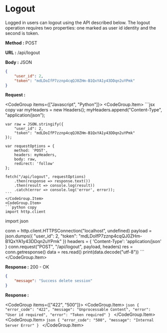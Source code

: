 
# Logout

Logged in users can logout using the API described below. The logout operation requires two properties: one marked as user id identity and the second is token.

**Method :** <Badge>POST</Badge>

**URL :** <Badge variant="dark">/api/logout</Badge>

**Body :** <Badge variant="purple">JSON</Badge>

```json
{
	"user_id": 2,
	"token": "mdLDoIfP7zznp4cqQJ0ZHm-B1QxYA1y43DDqn2uYPmk"
}
```

**Request :**

<CodeGroup items={["Javascript", "Python"]}>
	<CodeGroup.Item>
	```jsx copy
	var myHeaders = new Headers();
    myHeaders.append("Content-Type", "application/json");

    var raw = JSON.stringify({
        "user_id": 2,
        "token": "mdLDoIfP7zznp4cqQJ0ZHm-B1QxYA1y43DDqn2uYPmk"
    });

    var requestOptions = {
        method: 'POST',
        headers: myHeaders,
        body: raw,
        redirect: 'follow'
    };

    fetch("/api/logout", requestOptions)
        .then(response => response.text())
        .then(result => console.log(result))
        .catch(error => console.log('error', error));
	```
	</CodeGroup.Item>
	<CodeGroup.Item>
	```python copy
	import http.client
import json

conn = http.client.HTTPSConnection("localhost", undefined)
payload = json.dumps({
  "user_id": 2,
  "token": "mdLDoIfP7zznp4cqQJ0ZHm-B1QxYA1y43DDqn2uYPmk"
})
headers = {
  'Content-Type': 'application/json'
}
conn.request("POST", "/api/logout", payload, headers)
res = conn.getresponse()
data = res.read()
print(data.decode("utf-8"))
	```
	</CodeGroup.Item>
</CodeGroup>

**Response :** <BadgeOutline variant="success">200 - OK</BadgeOutline>

```json
{
    "message": "Success delete session"
}
```

**Response :**

<CodeGroup items={["422", "500"]}>
	<CodeGroup.Item>
	```json
	{
        "error_code": "422",
        "message": "Unprocessable Content",
        "error": "User id required",
        "error": "Token required"
	}
	```
	</CodeGroup.Item>
	<CodeGroup.Item>
	```json
	{
		"error_code": "500",
		"message": "Internal Server Error"
	}
	```
	</CodeGroup.Item>
</CodeGroup>
